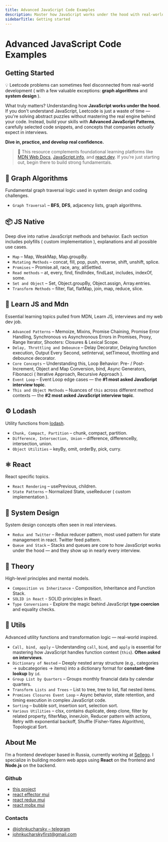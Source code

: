```yaml
---
title: Advanced JavaScript Code Examples
description: Master how JavaScript works under the hood with real-world problems, advanced patterns, and concepts companies actually ask in interviews.
sidebarTitle: Getting started
---
```


# Advanced JavaScript Code Examples

## Getting Started

💡 Leetcode problems can sometimes feel disconnected from real-world development ( with a few valuable exceptions: **graph algorithms** and **system design** ).

What truly matters? Understanding how **JavaScript works under the hood**. If you don't understand JavaScript, Leetcode is just a waste of time —
you're solving abstract puzzles without mastering the real engine behind your code. Instead, build your skills with **Advanced JavaScript Patterns**,
carefully selected code snippets, and concepts that companies *actually* expect in interviews.

**Dive in, practice, and develop real confidence.**

> 📌 This resource complements foundational learning platforms like
> [MDN Web Docs](https://developer.mozilla.org/en-US/docs/Web/JavaScript), [JavaScript.info](https://javascript.info/), and [react.dev](https://react.dev).
> If you’re just starting out, begin there to build strong fundamentals.

## 🧭 Graph Algorithms

Fundamental graph traversal logic used in system design and coding challenges.

- `Graph Traversal` – **BFS**, **DFS**, adjacency lists, graph algorithms.

## 📦 JS Native

Deep dive into native JavaScript methods and behavior. Each section includes polyfills ( custom implementation ),
explanations and all possible use cases.

- `Map` – Map, WeakMap, Map.groupBy.
- `Mutating Methods` – concat, fill, pop, push, reverse, shift, unshift, splice.
- `Promises` – Promise.all, race, any, allSettled.
- `Read methods` – at, every, find, findIndex, findLast, includes, indexOf, some.
- `Set and Object` – Set, Object.groupBy, Object.assign, Array.entries.
- `Transform Methods` – filter, flat, flatMap, join, map, reduce, slice.

## 📖 Learn JS and Mdn

Essential learning topics pulled from MDN, Learn JS, interviews and my web dev job.

- `Advanced Patterns` – Memoize, Mixins, Promise Chaining, Promise Error Handling, Synchronous vs Asynchronous Errors in Promises, Proxy, Range Iterator, Shooters: Closures & Lexical Scope.
- `Delay, Throttling and Debounce` – Delay Decorator, Delaying function execution, Output Every Second, setInterval, setTimeout, throttling and debounce decorator.
- `Core Concepts` – Understanding this, Loop Behavior: Pre- / Post-Increment, Object and Map Conversion, bind, Async Generators, Fibonacci ( Iterative Approach, Recursive Approach ).
- `Event Loop` – Event Loop edge cases — the **#1 most asked JavaScript interview topic**.
- `This and Object Methods` – Nuances of `this` across different method contexts — the **#2 most asked JavaScript interview topic**.

## ⚙️ Lodash

Utility functions from [lodash](https://lodash.com/).

- `Chunk, Compact, Partition` – chunk, compact, partition.
- `Difference, Intersection, Union` – difference, differenceBy, intersection, union.
- `Object Utilities` – keyBy, omit, orderBy, pick, curry.

## ⚛️ React

React specific topics.

- `React Rendering` – usePrevious, children.
- `State Patterns` – Normalized State, useReducer ( custom implementation ).

## 🧩 System Design

System design concepts often seen in real interviews.

- `Redux and Twitter` – Redux reducer pattern, most used pattern for state management in react. Twitter feed pattern.
- `Queue and Stack` – Stacks and queues are core to how JavaScript works under the hood — and they show up in nearly every interview.

## 🧠 Theory

High-level principles and mental models.

- `Composition vs Inheritance` - Composition, Inheritance and Function Stack.
- `SOLID in React` - SOLID principles in React.
- `Type Conversions` - Explore the magic behind JavaScript **type coercion** and equality checks.

## 🔧 Utils

Advanced utility functions and transformation logic — real-world inspired.

- `Call, bind, apply` – Understanding `call`, `bind`, and `apply` is essential for mastering how JavaScript handles function context (`this`). **Often asked on interviews**.
- `Dictionary of Nested` – Deeply nested array structure (e.g., categories → subcategories → items) into a dictionary format for **constant-time lookup** by `id`.
- `Group List by Quarters` – Groups monthly financial data by calendar quarters.
- `Transform Lists and Trees` – List to tree, tree to list, flat nested items.
- `Promises Closures Event Loop` – Async behavior, state retention, and timing execution in complex JavaScript code.
- `Sorting` – bubble sort, insertion sort, selection sort.
- `Various Utilities` – clsx, contains duplicate, deep clone, filter by related property, filterMap, innerJoin, Reducer pattern with actions, Retry with exponential backoff, Shuffle (Fisher-Yates Algorithm), Topological Sort.



## About Me

I’m a frontend developer based in Russia, currently working at [Sellego](https://sellego.com/blog/).
I specialize in building modern web apps using **React** on the frontend and **Node.js** on the backend.

### Github

- [this project](https://github.com/JohnKucharsky/advancedjavascript)
- [react effector mui](https://github.com/JohnKucharsky/react-effector-mui)
- [react redux mui](https://github.com/JohnKucharsky/react-redux-mui)
- [react mobx mui](https://github.com/JohnKucharsky/react-mobx-mui)

### Contacts

- [@johnkucharsky – telegram](https://t.me/johnkucharsky)
- [johnkucharskyfirst@gmail.com](mailto:johnkucharskyfirst@gmail.com)
